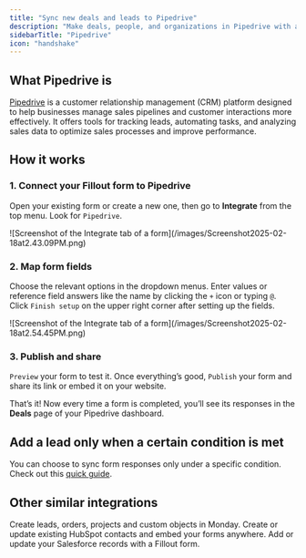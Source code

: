 ```yaml
---
title: "Sync new deals and leads to Pipedrive"
description: "Make deals, people, and organizations in Pipedrive with a Fillout form. Embed the form on your website or share through a link."
sidebarTitle: "Pipedrive"
icon: "handshake"
---
```


## What Pipedrive is

[Pipedrive](https://www.pipedrive.com/) is a customer relationship management (CRM) platform designed to help businesses manage sales pipelines and customer interactions more effectively. It offers tools for tracking leads, automating tasks, and analyzing sales data to optimize sales processes and improve performance.

## How it works

### 1. Connect your Fillout form to Pipedrive

Open your existing form or create a new one, then go to **Integrate** from the top menu. Look for `Pipedrive`.

<Frame>
  ![Screenshot of the Integrate tab of a form](/images/Screenshot2025-02-18at2.43.09PM.png)
</Frame>

### 2. Map form fields

Choose the relevant options in the dropdown menus. Enter values or reference field answers like the name by clicking the `+` icon or typing `@`. Click `Finish setup` on the upper right corner after setting up the fields.

<Frame>
  ![Screenshot of the Integrate tab of a form](/images/Screenshot2025-02-18at2.54.45PM.png)
</Frame>

### 3. Publish and share

`Preview` your form to test it. Once everything’s good, `Publish` your form and share its link or embed it on your website.

That’s it\! Now every time a form is completed, you’ll see its responses in the **Deals** page of your Pipedrive dashboard.

## Add a lead only when a certain condition is met

You can choose to sync form responses only under a specific condition. Check out this [quick guide](/conditional-integration#bbe44591cc624d09b3cf1198e66b75e0).

## Other similar integrations

<CardGroup cols={3}>
  <Card title="Sync form responses to Monday" icon="columns-3" iconType="regular" color="#FFC738" href="/monday">
    Create leads, orders, projects and custom objects in Monday.
  </Card>
  <Card title="Create a HubSpot form" icon="hubspot" iconType="regular" color="#FFC738" href="/hubspot">
    Create or update existing HubSpot contacts and embed your forms anywhere.
  </Card>
  <Card title="Create a Salesforce form" icon="cloud" iconType="solid" color="#FFC738" href="/salesforce">
    Add or update your Salesforce records with a Fillout form.
  </Card>
</CardGroup>
